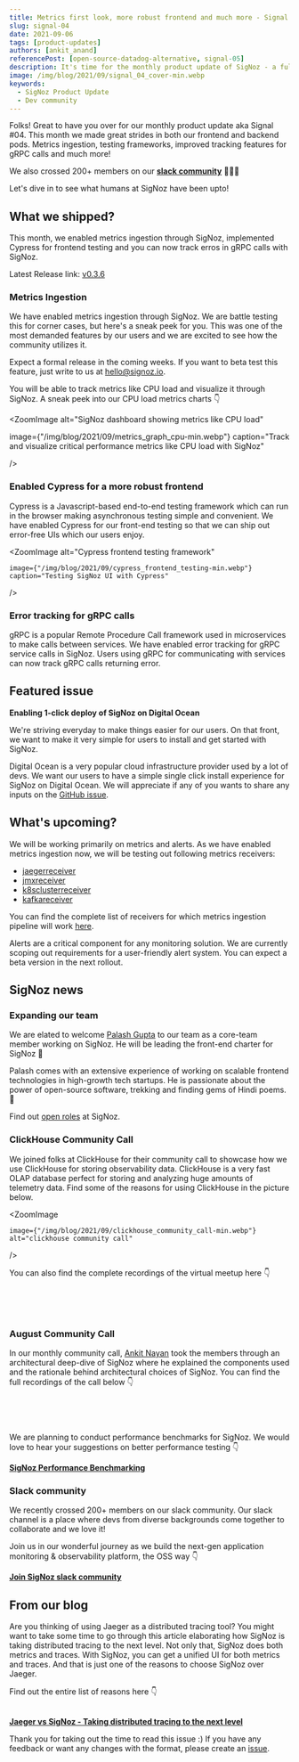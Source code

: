 ```yaml
---
title: Metrics first look, more robust frontend and much more - Signal 04
slug: signal-04
date: 2021-09-06
tags: [product-updates]
authors: [ankit_anand]
referencePost: [open-source-datadog-alternative, signal-05]
description: It's time for the monthly product update of SigNoz - a full-stack open-source and observability tool. Find out what we've been upto at SigNoz during August, 2021.
image: /img/blog/2021/09/signal_04_cover-min.webp
keywords:
  - SigNoz Product Update
  - Dev community
---
```




<head>
  <link rel="canonical" href="https://signoz.io/blog/community-update-04/"/>
</head>

Folks! Great to have you over for our monthly product update aka Signal #04. This month we made great strides in both our frontend and backend pods. Metrics ingestion, testing frameworks, improved tracking features for gRPC calls and much more!


We also crossed 200+ members on our **[slack community](https://signoz.io/slack)** 🎉🎉🎉

Let's dive in to see what humans at SigNoz have been upto!

## What we shipped?

This month, we enabled metrics ingestion through SigNoz, implemented Cypress for frontend testing and you can now track erros in gRPC calls with SigNoz.

Latest Release link: [v0.3.6](https://github.com/SigNoz/signoz/releases/tag/v0.3.6)

### Metrics Ingestion
We have enabled metrics ingestion through SigNoz. We are battle testing this for corner cases, but here's a sneak peek for you.  This was one of the most demanded features by our users and we are excited to see how the community utilizes it.

Expect a formal release in the coming weeks. If you want to beta test this feature, just write to us at hello@signoz.io.

You will be able to  track metrics like CPU load and visualize it through SigNoz. A sneak peek into our CPU load metrics charts 👇



<ZoomImage
   alt="SigNoz dashboard showing metrics like CPU load"
   
   image={"/img/blog/2021/09/metrics_graph_cpu-min.webp"}
   caption="Track and visualize critical performance metrics like CPU load with SigNoz"
   
/>


### Enabled Cypress for a more robust frontend

Cypress is a Javascript-based end-to-end testing framework which can run in the browser making asynchronous testing simple and convenient. We have enabled Cypress for our front-end testing so that we can ship out error-free UIs which our users enjoy.


<ZoomImage
    alt="Cypress frontend testing framework"
    
    image={"/img/blog/2021/09/cypress_frontend_testing-min.webp"}
    caption="Testing SigNoz UI with Cypress"
    
/>

### Error tracking for gRPC calls

gRPC is a popular Remote Procedure Call framework used in microservices to make calls between services. We have enabled error tracking for gRPC service calls in SigNoz. Users using gRPC for communicating with services can now track gRPC calls returning error.

## Featured issue

**Enabling 1-click deploy of SigNoz on Digital Ocean**

We're striving everyday to make things easier for our users. On that front, we want to make it very simple for users to install and get started with SigNoz.

Digital Ocean is a very popular cloud infrastructure provider used by a lot of devs. We want our users to have a simple single click install experience for SigNoz on Digital Ocean. We will appreciate if any of you wants to share any inputs on the [GitHub issue](https://github.com/SigNoz/signoz/issues/284).


## What's upcoming?

We will be working primarily on metrics and alerts. As we have enabled metrics ingestion now, we will be testing out following metrics receivers:

- [jaegerreceiver](https://github.com/open-telemetry/opentelemetry-collector-contrib/tree/main/receiver/jaegerreceiver)
- [jmxreceiver](https://github.com/open-telemetry/opentelemetry-collector-contrib/tree/main/receiver/jmxreceiver)
- [k8sclusterreceiver](https://github.com/open-telemetry/opentelemetry-collector-contrib/tree/main/receiver/k8sclusterreceiver)
- [kafkareceiver](https://github.com/open-telemetry/opentelemetry-collector-contrib/tree/main/receiver/kafkareceiver)

You can find the complete list of receivers for which metrics ingestion pipeline will work [here](https://github.com/open-telemetry/opentelemetry-collector-contrib/tree/main/receiver).

Alerts are a critical component for any monitoring solution. We are currently scoping out requirements for a user-friendly alert system. You can expect a beta version in the next rollout. 

## SigNoz news

### Expanding our team

We are elated to welcome [Palash Gupta](https://github.com/palash-signoz) to our team as a core-team member working on SigNoz. He will be leading the front-end charter for SigNoz 🎉  

Palash comes with an extensive experience of working on scalable frontend technologies in high-growth tech startups. He is passionate about the power of open-source software, trekking and finding gems of Hindi poems. 🕺

Find out [open roles](https://www.ycombinator.com/companies/signoz/) at SigNoz.

### ClickHouse Community Call

We joined folks at ClickHouse for their community call to showcase how we use ClickHouse for storing observability data. ClickHouse is a very fast OLAP database perfect for storing and analyzing huge amounts of telemetry data. Find some of the reasons for using ClickHouse in the picture below.

<ZoomImage
    
    image={"/img/blog/2021/09/clickhouse_community_call-min.webp"}
    alt="clickhouse community call"
    
/>

You can also find the complete recordings of the virtual meetup here 👇

<p>&nbsp;</p>

<Youtube id="aQx6ko0BFvs"  />

<p>&nbsp;</p>

### August Community Call

In our monthly community call, [Ankit Nayan](https://github.com/ankitnayan) took the members through an architectural deep-dive of SigNoz where he explained the components used and the rationale behind architectural choices of SigNoz. You can find the full recordings of the call below 👇

<p>&nbsp;</p>

<Youtube id="1UEeTysHX4c"  />

<p>&nbsp;</p>

We are planning to conduct performance benchmarks for SigNoz. We would love to hear your suggestions on better performance testing 👇

**[SigNoz Performance Benchmarking](https://github.com/SigNoz/signoz/discussions/218)**

### Slack community
We recently crossed 200+ members on our slack community. Our slack channel is a place where devs from diverse backgrounds come together to collaborate and we love it!

Join us in our wonderful journey as we build the next-gen application monitoring & observability platform, the OSS way 👇

**[Join SigNoz slack community](https://signoz.io/slack)**

## From our blog

Are you thinking of using Jaeger as a distributed tracing tool? You might want to take some time to go through this article elaborating how SigNoz is taking distributed tracing to the next level. Not only that, SigNoz does both metrics and traces. With SigNoz, you can get a unified UI for both metrics and traces. And that is just one of the reasons to choose SigNoz over Jaeger.

Find out the entire list of reasons here 👇<br></br>

**[Jaeger vs SigNoz - Taking distributed tracing to the next level](https://signoz.io/blog/jaeger-vs-signoz/)**

Thank you for taking out the time to read this issue :) If you have any feedback or want any changes with the format, please create an [issue](https://github.com/SigNoz/signoz/issues).
